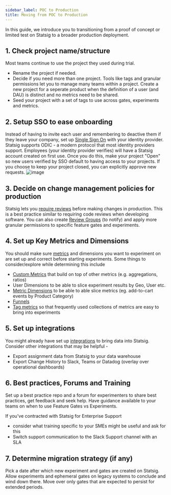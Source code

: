```yaml
---
sidebar_label: POC to Production
title: Moving from POC to Production
---
```


In this guide, we introduce you to transitioning from a proof of concept or limited test on Statsig to a broader production deployment.

## 1. Check project name/structure

Most teams continue to use the project they used during trial.

- Rename the project if needed.
- Decide if you need more than one project. Tools like tags and granular permissions let you to manage many teams within a project. Create a new project for a seperate product when the definition of a user (and DAU) is distinct and no metrics need to be shared.
- Seed your project with a set of tags to use across gates, experiments and metrics.

## 2. Setup SSO to ease onboarding

Instead of having to invite each user and remembering to deactive them if they leave your company, set up [Single Sign On](https://docs.statsig.com/access-management/introduction) with your identity provider. Statsig supports ODIC - a modern protocol that most identity providers support. Employees (your identity provider verifies) will have a Statsig account created on first use. Once you do this, make your project "Open" so new users verified by SSO default to having access to your projects. If you choose to keep your project closed, you can explicitly approve new requests.
![image](https://user-images.githubusercontent.com/31516123/175362892-862d0cf5-012f-484a-8e39-22489011029e.png)

## 3. Decide on change management policies for production

Statsig lets you [require reviews](https://docs.statsig.com/guides/setting-up-reviews) before making changes in production. This is a best practice similar to requiring code reviews when developing software. You can also create [Review Groups](https://docs.statsig.com/guides/setting-up-reviews#creating-review-groups) (to notify) and apply more granular permissions to specific feature gates and experiments.

## 4. Set up Key Metrics and Dimensions

You should make sure [metrics](https://docs.statsig.com/metrics) and dimensions you want to experiment on are set up and correct before starting experiments. Some things to consider/explore while determining this include

- [Custom Metrics](https://docs.statsig.com/metrics/create) that build on top of other metrics (e.g. aggregations, ratios)
- User Dimensions to be able to slice experiment results by Geo, User etc.
- [Metric Dimensions](https://docs.statsig.com/metrics#metric-dimensions) to be able to able slice metrics (eg. add-to-cart events by Product Category)
- [Funnels](https://docs.statsig.com/metrics/create-user-funnels)
- [Tag metrics](https://docs.statsig.com/metrics/create-metric-tags) so that frequently used collections of metrics are easy to bring into experiments

## 5. Set up integrations

You might already have set up [integrations](https://docs.statsig.com/integrations/introduction) to bring data into Statsig. Consider other integrations that may be helpful -

- Export assignment data from Statsig to your data warehouse
- Export Change History to Slack, Teams or Datadog (overlay over operational dashboards)

## 6. Best practices, Forums and Training

Set up a best practice repo and a forum for experimenters to share best practices, get feedback and seek help. Have guidance available to your teams on when to use Feature Gates vs Experiments.

If you've contracted with Statsig for Enterprise Support

- consider what training specific to your SMEs might be useful and ask for this
- Switch support communication to the Slack Support channel with an SLA

## 7. Determine migration strategy (if any)

Pick a date after which new experiment and gates are created on Statsig. Allow experiments and ephemeral gates on legacy systems to conclude and wind down there. Move over only gates that are expected to persist for extended periods.
